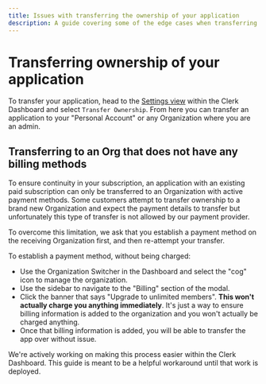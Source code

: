 ```yaml
---
title: Issues with transferring the ownership of your application
description: A guide covering some of the edge cases when transferring your application
---
```


# Transferring ownership of your application
To transfer your application, head to the [Settings view](https://dashboard.clerk.com/last-active?path=settings) within the Clerk Dashboard and select `Transfer Ownership`. From here you can transfer an application to your "Personal Account" or any Organization where you are an admin. 


## Transferring to an Org that does not have any billing methods

To ensure continuity in your subscription, an application with an existing paid subscription can only be transferred to an Organization with active payment methods. Some customers attempt to transfer ownership to a brand new Organization and expect the payment details to transfer but unfortunately this type of transfer is not allowed by our payment provider. 

To overcome this limitation, we ask that you establish a payment method on the receiving Organization first, and then re-attempt your transfer. 

To establish a payment method, without being charged:
- Use the Organization Switcher in the Dashboard and select the "cog" icon to manage the organization.
- Use the sidebar to navigate to the "Billing" section of the modal.
- Click the banner that says "Upgrade to unlimited members". **This won't actually charge you anything immediately**. It's just a way to ensure billing information is added to the organization and you won't actually be charged anything.
- Once that billing information is added, you will be able to transfer the app over without issue.

<Callout type="info">
    We're actively working on making this process easier within the Clerk Dashboard. This guide is meant to be a helpful workaround until that work is deployed.
</Callout>
